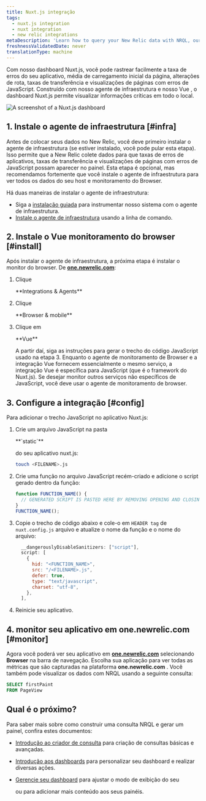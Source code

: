 ```yaml
---
title: Nuxt.js integração
tags:
  - nuxt.js integration
  - nuxt integration
  - new relic integrations
metaDescription: 'Learn how to query your New Relic data with NRQL, our SQL-like query language.'
freshnessValidatedDate: never
translationType: machine
---
```


Com nosso dashboard Nuxt.js, você pode rastrear facilmente a taxa de erros do seu aplicativo, média de carregamento inicial da página, alterações de rota, taxas de transferência e visualizações de páginas com erros de JavaScript. Construído com nosso agente de infraestrutura e nosso Vue <InlinePopover type="browser"/>, o dashboard Nuxt.js permite visualizar informações críticas em todo o local.

<img
  title="Nuxt.js dashboard"
  alt="A screenshot of a Nuxt.js dashboard"
  src="/images/infrastructure_screenshot-crop_nuxtjs-dashboard.webp"
/>

## 1. Instale o agente de infraestrutura [#infra]

Antes de colocar seus dados no New Relic, você deve primeiro instalar o agente de infraestrutura (se estiver instalado, você pode pular esta etapa). Isso permite que a New Relic colete dados para que taxas de erros de aplicativos, taxas de transferência e visualizações de páginas com erros de JavaScript possam aparecer no painel. Esta etapa é opcional, mas recomendamos fortemente que você instale o agente de infraestrutura para ver todos os dados do seu host e monitoramento do Browser.

Há duas maneiras de instalar o agente de infraestrutura:

* Siga a [instalação guiada](https://one.newrelic.com/marketplace?state=607786be-99a9-fa66-4b67-3f7f3b9551d4) para instrumentar nosso sistema com o agente de infraestrutura.
* [Instale o agente de infraestrutura](/docs/infrastructure/install-infrastructure-agent/linux-installation/install-infrastructure-monitoring-agent-linux) usando a linha de comando.

## 2. Instale o Vue monitoramento do browser [#install]

Após instalar o agente de infraestrutura, a próxima etapa é instalar o monitor do browser. De <DNT>**[one.newrelic.com](https://one.newrelic.com)**</DNT>:

1. Clique

   <DNT>
     **Integrations & Agents**
   </DNT>

2. Clique

   <DNT>
     **Browser & mobile**
   </DNT>

3. Clique em

   <DNT>
     **Vue**
   </DNT>

   A partir daí, siga as instruções para gerar o trecho do código JavaScript usado na etapa 3. Enquanto o agente de monitoramento de Browser e a integração Vue fornecem essencialmente o mesmo serviço, a integração Vue é específica para JavaScript (que é o framework do Nuxt.js). Se desejar monitor outros serviços não específicos de JavaScript, você deve usar o agente de monitoramento de browser.

## 3. Configure a integração [#config]

Para adicionar o trecho JavaScript no aplicativo Nuxt.js:

1. Crie um arquivo JavaScript na pasta

   <DNT>
     **`static`**
   </DNT>

   do seu aplicativo nuxt.js:

   ```bash
   touch <FILENAME>.js
   ```

2. Crie uma função no arquivo JavaScript recém-criado e adicione o script gerado dentro da função:

   ```js
   function FUNCTION_NAME() {
     // GENERATED SCRIPT IS PASTED HERE BY REMOVING OPENING AND CLOSING <script> TAGS>
   }
   FUNCTION_NAME();
   ```

3. Copie o trecho de código abaixo e cole-o em `HEADER tag` de `nuxt.config.js` arquivo e atualize o nome da função e o nome do arquivo:

   ```js
     __dangerouslyDisableSanitizers: ["script"],
     script: [
       {
         hid: "<FUNCTION_NAME>",
         src: "/<FILENAME>.js",
         defer: true,
         type: "text/javascript",
         charset: "utf-8",
       },
     ],
   ```

4. Reinicie seu aplicativo.

## 4. monitor seu aplicativo em one.newrelic.com [#monitor]

Agora você poderá ver seu aplicativo em <DNT>**[one.newrelic.com](https://one.newrelic.com)**</DNT> selecionando <DNT>**Browser**</DNT> na barra de navegação. Escolha sua aplicação para ver todas as métricas que são capturadas na plataforma <DNT>**one.newrelic.com**</DNT> . Você também pode visualizar os dados com NRQL usando a seguinte consulta:

```sql
SELECT firstPaint 
FROM PageView
```

## Qual é o próximo?

Para saber mais sobre como construir uma consulta NRQL e gerar um painel, confira estes documentos:

* [Introdução ao criador de consulta](/docs/query-your-data/explore-query-data/query-builder/introduction-query-builder) para criação de consultas básicas e avançadas.

* [Introdução aos dashboards](/docs/query-your-data/explore-query-data/dashboards/introduction-dashboards) para personalizar seu dashboard e realizar diversas ações.

* [Gerencie seu dashboard](/docs/query-your-data/explore-query-data/dashboards/manage-your-dashboard) para ajustar o modo de exibição do seu

  <InlinePopover type="dashboards"/>

  ou para adicionar mais conteúdo aos seus painéis.
